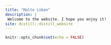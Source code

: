 ---
title: "Malte Lüken"
description: |
 Welcome to the website. I hope you enjoy it!
site: distill::distill_website
---

```{r setup, include=FALSE}
knitr::opts_chunk$set(echo = FALSE)

```

